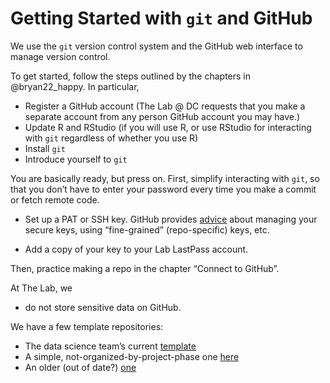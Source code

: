 # Getting Started with `git` and GitHub

We use the `git` version control system and the GitHub web interface to manage
version control.

To get started, follow the steps outlined by the chapters in @bryan22_happy. In particular, 

* Register a GitHub account (The Lab @ DC requests that you make a separate account from any person GitHub account you may have.)
* Update R and RStudio (if you will use R, or use RStudio for interacting with `git` regardless of whether you use R)
* Install `git`
* Introduce yourself to `git`

You are basically ready, but press on. First, simplify interacting with `git`, so that you
don't have to enter your password every time you make a commit or fetch remote
code. 

* Set up a PAT or SSH key. GitHub provides [advice](https://docs.github.com/en/authentication/keeping-your-account-and-data-secure/managing-your-personal-access-tokens) about managing your secure keys, using "fine-grained" (repo-specific) keys, etc.

* Add a copy of your key to your Lab LastPass account.

Then, practice making a repo in the chapter "Connect to GitHub".

At The Lab, we

* do not store sensitive data on GitHub.

We have a few template repositories:

* The data science team's current [template](https://github.com/thelabdc/dsProjectTemplate)
* A simple, not-organized-by-project-phase one [here](https://github.com/thelabdc/Template)
* An older (out of date?) [one](https://github.com/thelabdc/LAB-PythonProjectTemplate)